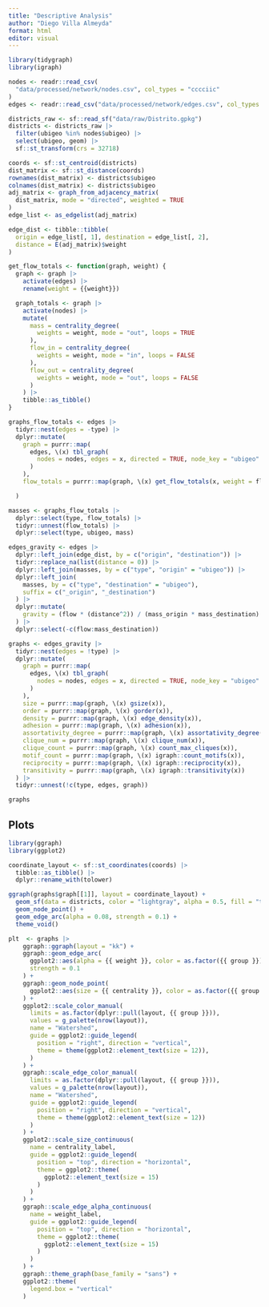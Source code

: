 ```yaml
---
title: "Descriptive Analysis"
author: "Diego Villa Almeyda"
format: html
editor: visual
---
```


```r
library(tidygraph)
library(igraph)
```

```r
nodes <- readr::read_csv(
  "data/processed/network/nodes.csv", col_types = "cccciic"
)
edges <- readr::read_csv("data/processed/network/edges.csv", col_types = "cccd")
```

```r
districts_raw <- sf::read_sf("data/raw/Distrito.gpkg")
districts <- districts_raw |>
  filter(ubigeo %in% nodes$ubigeo) |>
  select(ubigeo, geom) |>
  sf::st_transform(crs = 32718)

coords <- sf::st_centroid(districts)
dist_matrix <- sf::st_distance(coords)
rownames(dist_matrix) <- districts$ubigeo
colnames(dist_matrix) <- districts$ubigeo
adj_matrix <- graph_from_adjacency_matrix(
  dist_matrix, mode = "directed", weighted = TRUE
)
edge_list <- as_edgelist(adj_matrix)

edge_dist <- tibble::tibble(
  origin = edge_list[, 1], destination = edge_list[, 2],
  distance = E(adj_matrix)$weight
)

get_flow_totals <- function(graph, weight) {
  graph <- graph |>
    activate(edges) |>
    rename(weight = {{weight}})

  graph_totals <- graph |>
    activate(nodes) |>
    mutate(
      mass = centrality_degree(
        weights = weight, mode = "out", loops = TRUE
      ),
      flow_in = centrality_degree(
        weights = weight, mode = "in", loops = FALSE
      ),
      flow_out = centrality_degree(
        weights = weight, mode = "out", loops = FALSE
      )
    ) |>
    tibble::as_tibble()
}

graphs_flow_totals <- edges |>
  tidyr::nest(edges = -type) |>
  dplyr::mutate(
    graph = purrr::map(
      edges, \(x) tbl_graph(
        nodes = nodes, edges = x, directed = TRUE, node_key = "ubigeo"
      )
    ),
    flow_totals = purrr::map(graph, \(x) get_flow_totals(x, weight = flow)),

  )

masses <- graphs_flow_totals |>
  dplyr::select(type, flow_totals) |>
  tidyr::unnest(flow_totals) |>
  dplyr::select(type, ubigeo, mass)

edges_gravity <- edges |>
  dplyr::left_join(edge_dist, by = c("origin", "destination")) |>
  tidyr::replace_na(list(distance = 0)) |>
  dplyr::left_join(masses, by = c("type", "origin" = "ubigeo")) |>
  dplyr::left_join(
    masses, by = c("type", "destination" = "ubigeo"),
    suffix = c("_origin", "_destination")
  ) |>
  dplyr::mutate(
    gravity = (flow * (distance^2)) / (mass_origin * mass_destination)
  ) |>
  dplyr::select(-c(flow:mass_destination))

```

```r
graphs <- edges_gravity |>
  tidyr::nest(edges = !type) |>
  dplyr::mutate(
    graph = purrr::map(
      edges, \(x) tbl_graph(
        nodes = nodes, edges = x, directed = TRUE, node_key = "ubigeo"
      )
    ),
    size = purrr::map(graph, \(x) gsize(x)),
    order = purrr::map(graph, \(x) gorder(x)),
    density = purrr::map(graph, \(x) edge_density(x)),
    adhesion = purrr::map(graph, \(x) adhesion(x)),
    assortativity_degree = purrr::map(graph, \(x) assortativity_degree(x)),
    clique_num = purrr::map(graph, \(x) clique_num(x)),
    clique_count = purrr::map(graph, \(x) count_max_cliques(x)),
    motif_count = purrr::map(graph, \(x) igraph::count_motifs(x)),
    reciprocity = purrr::map(graph, \(x) igraph::reciprocity(x)),
    transitivity = purrr::map(graph, \(x) igraph::transitivity(x))
  ) |> 
  tidyr::unnest(!c(type, edges, graph))

graphs
```

## Plots

```r
library(ggraph)
library(ggplot2)
```

```r
coordinate_layout <- sf::st_coordinates(coords) |> 
  tibble::as_tibble() |> 
  dplyr::rename_with(tolower)
```

```r
ggraph(graphs$graph[[1]], layout = coordinate_layout) +
  geom_sf(data = districts, color = "lightgray", alpha = 0.5, fill = "transparent") +
  geom_node_point() + 
  geom_edge_arc(alpha = 0.08, strength = 0.1) +
  theme_void()
```

```r
plt  <- graphs |>
    ggraph::ggraph(layout = "kk") +
    ggraph::geom_edge_arc(
      ggplot2::aes(alpha = {{ weight }}, color = as.factor({{ group }})),
      strength = 0.1
    ) +
    ggraph::geom_node_point(
      ggplot2::aes(size = {{ centrality }}, color = as.factor({{ group }}))
    ) +
    ggplot2::scale_color_manual(
      limits = as.factor(dplyr::pull(layout, {{ group }})),
      values = g_palette(nrow(layout)),
      name = "Watershed",
      guide = ggplot2::guide_legend(
        position = "right", direction = "vertical",
        theme = theme(ggplot2::element_text(size = 12)),
      )
    ) +
    ggraph::scale_edge_color_manual(
      limits = as.factor(dplyr::pull(layout, {{ group }})),
      values = g_palette(nrow(layout)),
      name = "Watershed",
      guide = ggplot2::guide_legend(
        position = "right", direction = "vertical",
        theme = theme(ggplot2::element_text(size = 12))
      )
    ) +
    ggplot2::scale_size_continuous(
      name = centrality_label,
      guide = ggplot2::guide_legend(
        position = "top", direction = "horizontal",
        theme = ggplot2::theme(
          ggplot2::element_text(size = 15)
        )
      )
    ) +
    ggraph::scale_edge_alpha_continuous(
      name = weight_label,
      guide = ggplot2::guide_legend(
        position = "top", direction = "horizontal",
        theme = ggplot2::theme(
          ggplot2::element_text(size = 15)
        )
      )
    ) +
    ggraph::theme_graph(base_family = "sans") +
    ggplot2::theme(
      legend.box = "vertical"
    )
```

